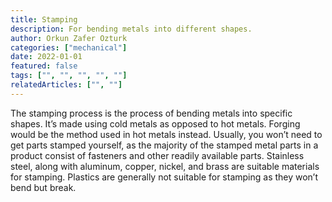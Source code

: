 ---
title: Stamping
description: For bending metals into different shapes.
author: Orkun Zafer Ozturk
categories: ["mechanical"]
date: 2022-01-01
featured: false
tags: ["", "", "", "", ""]
relatedArticles: ["", ""]
---
The stamping process is the process of bending metals into specific shapes. It’s made using cold metals as opposed to hot metals. Forging would be the method used in hot metals instead.
Usually, you won’t need to get parts stamped yourself, as the majority of the stamped metal parts in a product consist of fasteners and other readily available parts.
Stainless steel, along with aluminum, copper, nickel, and brass are suitable materials for stamping. Plastics are generally not suitable for stamping as they won’t bend but break.
